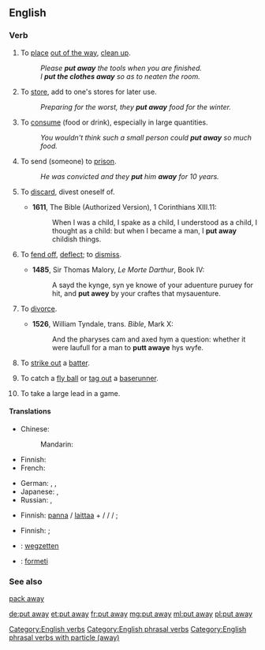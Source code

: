 {{also|putaway}}
==English==

===Verb===
{{head|en|verb|head=[[put]] [[away]]}}

# {{transitive}} To [[place]] [[out of the way]], [[clean up]].
#: ''Please '''put away''' the tools when you are finished.''
#: ''I '''put the clothes away''' so as to neaten the room.''
# {{transitive}} To [[store]], add to one's stores for later use.
#: ''Preparing for the worst, they '''put away''' food for the winter.''
# {{transitive|colloquial}} To [[consume]] (food or drink), especially in large quantities.
#: ''You wouldn't think such a small person could '''put away''' so much food.''
# {{transitive}} To send (someone) to [[prison]].
#: ''He was convicted and they '''put''' him '''away''' for 10 years.''
# {{transitive|now|_|formal|_|or|_|literary}} To [[discard]], divest oneself of.
#* '''1611''', The Bible (Authorized Version), 1 Corinthians XIII.11:
#*: When I was a child, I spake as a child, I understood as a child, I thought as a child: but when I became a man, I '''put away''' childish things.
# {{obsolete|transitive}} To [[fend off]], [[deflect]]; to [[dismiss]].
#* '''1485''', Sir Thomas Malory, ''Le Morte Darthur'', Book IV:
#*: A sayd the kynge, syn ye knowe of your aduenture puruey for hit, and '''put awey''' by your craftes that mysauenture.
# {{archaic|transitive}} To [[divorce]].
#* '''1526''', William Tyndale, trans. ''Bible'', Mark X:
#*: And the pharyses cam and axed hym a question: whether it were laufull for a man to '''putt awaye''' hys wyfe.
# {{baseball}} To [[strike out]] a [[batter]].
# {{baseball}} To catch a [[fly ball]] or [[tag out]] a [[baserunner]].
# {{baseball}} To take a large lead in a game.

====Translations====
{{trans-top|to place out of the way}}
* Chinese:
*: Mandarin: {{t|cmn|收拾|tr=shōushí|sc=Hani}}
* Finnish: {{t-|fi|paikoilleen|alt=panna paikoilleen}}
* French: {{t+|fr|ranger}}
{{trans-mid}}
* German: {{t+|de|wegräumen}}, {{t+|de|weglegen}}, {{t+|de|aufräumen}}
* Japanese: {{t-|ja|片付ける|tr=かたづける, katazukeru|sc=Jpan}}, {{t-|ja|しまう|tr=shimau|sc=Jpan}}
* Russian: {{t+|ru|убирать|tr=ubirátʹ|sc=Cyrl}} {{impf}}, {{t+|ru|убрать|tr=ubrátʹ|sc=Cyrl}} {{pf.}}
{{trans-bottom}}

{{trans-top|to store for later use}}
* Finnish: [[panna#Finnish|panna]] / [[laittaa#Finnish|laittaa]] + {{t-|fi|talteen}} / {{t-|fi|syrjään}} / {{t-|fi|sivuun}} / {{t-|fi|säästöön}} {{qualifier|any combination will do}}; {{t+|fi|säästää}}
{{trans-mid}}
{{trans-bottom}}

{{trans-top|to consume in large quantities}}
* Finnish: {{t+|fi|ahmia}}; {{t+|fi|törsätä}}
{{trans-mid}}
{{trans-bottom}}

{{checktrans-top}}
* {{ttbc|nl}}: [[wegzetten]]
{{trans-mid}}
* {{ttbc|eo}}: [[formeti]]
{{trans-bottom}}

===See also===
[[pack away]]

[[Category:English verbs]]
[[Category:English phrasal verbs]]
[[Category:English phrasal verbs with particle (away)]]

[[de:put away]]
[[et:put away]]
[[fr:put away]]
[[mg:put away]]
[[ml:put away]]
[[pl:put away]]
